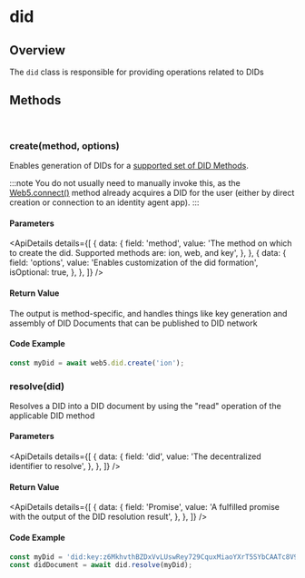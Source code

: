 
# did
## Overview
The `did` class is responsible for providing operations related to DIDs

<Divider type="slash"/>

<section class="api-docs">

## Methods

<br/>

### create(method, options)

Enables generation of DIDs for a [supported set of DID Methods](/docs/web5/learn/decentralized-identifiers#methods).

:::note
You do not usually need to manually invoke this, as the <a href="/api/web5-js/#connect">Web5.connect()</a> method already acquires a DID for the user (either by direct creation or connection to an identity agent app).
:::

#### Parameters

<ApiDetails
  details={[
    {
      data: {
        field: 'method',
        value: 'The method on which to create the did. Supported methods are: ion, web, and key',
      },
    },
    {
      data: {
        field: 'options',
        value: 'Enables customization of the did formation',
        isOptional: true,
      },
    },
  ]}
/>


#### Return Value

The output is method-specific, and handles things like key generation and assembly of DID Documents that can be published to DID network

#### Code Example

```js
const myDid = await web5.did.create('ion');
```

<Divider type="slash"/>

### resolve(did)

Resolves a DID into a DID document by using the "read" operation of the applicable DID method

#### Parameters

<ApiDetails
  details={[
    {
      data: {
        field: 'did',
        value: 'The decentralized identifier to resolve',
      },
    },
  ]}
/>

#### Return Value

<ApiDetails
  details={[
    {
      data: {
        field: 'Promise<DidResolutionResult>',
        value: 'A fulfilled promise with the output of the DID resolution result',
      },
    },
  ]}
/>


#### Code Example

```js
const myDid = 'did:key:z6MkhvthBZDxVvLUswRey729CquxMiaoYXrT5SYbCAATc8V9';
const didDocument = await did.resolve(myDid);
```

</section>